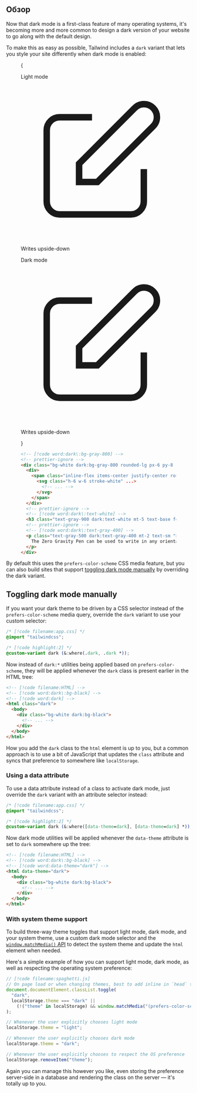 

## Обзор

Now that dark mode is a first-class feature of many operating systems, it's becoming more and more common to design a dark version of your website to go along with the default design.

To make this as easy as possible, Tailwind includes a `dark` variant that lets you style your site differently when dark mode is enabled:

<Figure>

<Example padding={false}>
  {
    <div className="grid grid-cols-1 sm:grid-cols-2">
      <div className="p-8 pt-7">
        <p className="mb-2 text-sm font-medium text-gray-500">Light mode</p>
        <div className="rounded-lg bg-white px-6 py-8 ring shadow-xl ring-gray-900/5">
          <div>
            <span className="inline-flex items-center justify-center rounded-md bg-indigo-500 p-2 shadow-lg">
              <svg
                className="h-6 w-6 text-white"
                xmlns="http://www.w3.org/2000/svg"
                fill="none"
                viewBox="0 0 24 24"
                stroke="currentColor"
                aria-hidden="true"
              >
                <path
                  strokeLinecap="round"
                  strokeLinejoin="round"
                  strokeWidth="2"
                  d="M11 5H6a2 2 0 00-2 2v11a2 2 0 002 2h11a2 2 0 002-2v-5m-1.414-9.414a2 2 0 112.828 2.828L11.828 15H9v-2.828l8.586-8.586z"
                />
              </svg>
            </span>
          </div>
          <p className="mt-5 text-base font-medium tracking-tight text-gray-900">Writes upside-down</p>
          <p
            className="mt-2 text-sm text-gray-500"
            children={`The Zero Gravity Pen can be used to write in any orientation,
          including upside-down. It even works in outer space.`}
          />
        </div>
      </div>
      <div className="bg-gray-900 p-8 pt-7">
        <p className="mb-2 text-sm font-medium text-gray-400">Dark mode</p>
        <div className="rounded-lg bg-gray-800 px-6 py-8 ring shadow-xl ring-gray-900/5">
          <div>
            <span className="inline-flex items-center justify-center rounded-md bg-indigo-500 p-2 shadow-lg">
              <svg
                className="h-6 w-6 text-white"
                xmlns="http://www.w3.org/2000/svg"
                fill="none"
                viewBox="0 0 24 24"
                stroke="currentColor"
                aria-hidden="true"
              >
                <path
                  strokeLinecap="round"
                  strokeLinejoin="round"
                  strokeWidth="2"
                  d="M11 5H6a2 2 0 00-2 2v11a2 2 0 002 2h11a2 2 0 002-2v-5m-1.414-9.414a2 2 0 112.828 2.828L11.828 15H9v-2.828l8.586-8.586z"
                />
              </svg>
            </span>
          </div>
          <p className="mt-5 text-base font-medium tracking-tight text-white">Writes upside-down</p>
          <p
            className="mt-2 text-sm text-gray-400"
            children={`The Zero Gravity Pen can be used to write in any orientation,
          including upside-down. It even works in outer space.`}
          />
        </div>
      </div>
    </div>
  }
</Example>

```html
<!-- [!code word:dark\:bg-gray-800] -->
<!-- prettier-ignore -->
<div class="bg-white dark:bg-gray-800 rounded-lg px-6 py-8 ring shadow-xl ring-gray-900/5">
  <div>
    <span class="inline-flex items-center justify-center rounded-md bg-indigo-500 p-2 shadow-lg">
      <svg class="h-6 w-6 stroke-white" ...>
        <!-- ... -->
      </svg>
    </span>
  </div>
  <!-- prettier-ignore -->
  <!-- [!code word:dark\:text-white] -->
  <h3 class="text-gray-900 dark:text-white mt-5 text-base font-medium tracking-tight ">Writes upside-down</h3>
  <!-- prettier-ignore -->
  <!-- [!code word:dark\:text-gray-400] -->
  <p class="text-gray-500 dark:text-gray-400 mt-2 text-sm ">
    The Zero Gravity Pen can be used to write in any orientation, including upside-down. It even works in outer space.
  </p>
</div>
```

</Figure>

By default this uses the `prefers-color-scheme` CSS media feature, but you can also build sites that support [toggling dark mode manually](#toggling-dark-mode-manually) by overriding the dark variant.

## Toggling dark mode manually

If you want your dark theme to be driven by a CSS selector instead of the `prefers-color-scheme` media query, override the `dark` variant to use your custom selector:

```css
/* [!code filename:app.css] */
@import "tailwindcss";

/* [!code highlight:2] */
@custom-variant dark (&:where(.dark, .dark *));
```

Now instead of `dark:*` utilities being applied based on `prefers-color-scheme`, they will be applied whenever the `dark` class is present earlier in the HTML tree:

```html
<!-- [!code filename:HTML] -->
<!-- [!code word:dark\:bg-black] -->
<!-- [!code word:dark] -->
<html class="dark">
  <body>
    <div class="bg-white dark:bg-black">
      <!-- ... -->
    </div>
  </body>
</html>
```

How you add the `dark` class to the `html` element is up to you, but a common approach is to use a bit of JavaScript that updates the `class` attribute and syncs that preference to somewhere like `localStorage`.

### Using a data attribute

To use a data attribute instead of a class to activate dark mode, just override the `dark` variant with an attribute selector instead:

```css
/* [!code filename:app.css] */
@import "tailwindcss";

/* [!code highlight:2] */
@custom-variant dark (&:where([data-theme=dark], [data-theme=dark] *));
```

Now dark mode utilities will be applied whenever the `data-theme` attribute is set to `dark` somewhere up the tree:

```html
<!-- [!code filename:HTML] -->
<!-- [!code word:dark\:bg-black] -->
<!-- [!code word:data-theme="dark"] -->
<html data-theme="dark">
  <body>
    <div class="bg-white dark:bg-black">
      <!-- ... -->
    </div>
  </body>
</html>
```

### With system theme support

To build three-way theme toggles that support light mode, dark mode, and your system theme, use a custom dark mode selector and the [`window.matchMedia()` API](https://developer.mozilla.org/en-US/docs/Web/API/Window/matchMedia) to detect the system theme and update the `html` element when needed.

Here's a simple example of how you can support light mode, dark mode, as well as respecting the operating system preference:

```js
// [!code filename:spaghetti.js]
// On page load or when changing themes, best to add inline in `head` to avoid FOUC
document.documentElement.classList.toggle(
  "dark",
  localStorage.theme === "dark" ||
    (!("theme" in localStorage) && window.matchMedia("(prefers-color-scheme: dark)").matches),
);

// Whenever the user explicitly chooses light mode
localStorage.theme = "light";

// Whenever the user explicitly chooses dark mode
localStorage.theme = "dark";

// Whenever the user explicitly chooses to respect the OS preference
localStorage.removeItem("theme");
```

Again you can manage this however you like, even storing the preference server-side in a database and rendering the class on the server — it's totally up to you.
